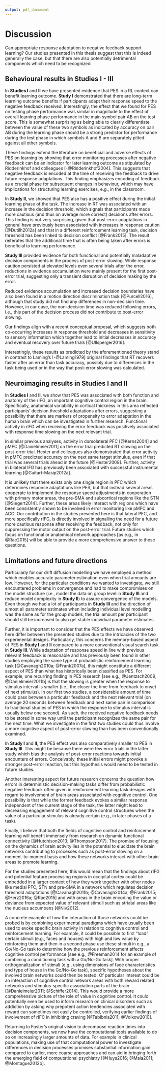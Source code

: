 ```yaml
---
output: pdf_document
---
```


# Discussion

Can appropriate response adaptation to negative feedback support learning? Our studies presented in this thesis suggest that this is indeed generally the case, but that there are also potentially detrimental components which need to be recognized.

## Behavioural results in Studies I - III

In **Studies I** and **II** we have presented evidence that PES in a RL context can benefit learning outcome.
**Study I** demonstrated that there are long-term learning outcome benefits if participants adapt their response speed to the negative feedback received.
Interestingly, the effect that we found for PES on testing phase performance was similar in magnitude to the effect of overall learning phase performance in the main symbol pair AB on the test score.
This is somewhat surprising as being able to clearly differentiate between the value of these two symbols as indicated by accuracy on pair AB during the learning phase should be a strong predictor for performance during the test phase in which symbols A and B are separately pitted against all other symbols.

These findings extend the literature on beneficial and adverse effects of PES on learning by showing that error monitoring processes after negative feedback can be an indicator for later learning outcome as stipulated by Ridderinkhof and colleagues [-@Ridderinkhof2004]. 
This suggests that negative feedback is encoded at the time of receiving the feedback to drive future response adaptations.
This finding emphasizes encoding of feedback as a crucial phase for subsequent changes in behaviour, which may have implications for structuring learning exercises, e.g., in the classroom.

In **Study II**, we showed that PES also has a positive effect during the initial learning phase of the task.
The increase in RT was associated with an increase in the decision threshold, which signals that participants made more cautious (and thus on average more correct) decisions after errors. 
This finding is not very surprising, given that post-error adaptations in general have previously been associated with increases in response caution [@Dutilh2012a] and that in a different reinforcement learning task, decision threshold has been linked to decision conflict [@Frank2015].
The result reiterates that the additional time that is often being taken after errors is beneficial to learning performance.

**Study III** provided evidence for both functional and potentially maladaptive decision components in the process of post-error slowing.
While response caution persisted at elevated levels even several trials after the error, reductions in evidence accumulation were mainly present for the first post-error trial, suggesting only a transient disruption of decision making by the error.

Reduced evidence accumulation and increased decision boundaries have also been found in a motion direction discrimination task [@Purcell2016], although that study did not find any differences in non-decision time.
However, in our case, the non-decision time was reduced following errors, i.e., this part of the decision process did not contribute to post-error slowing.

Our findings align with a recent conceptual proposal, which suggests both co-occurring increases in response threshold and decreases in sensitivity to sensory information which together lead to initial decreases in accuracy and eventual recovery over future trials [@Ullsperger2016].

Interestingly, these results as predicted by the aforementioned theory stand in contrast to Laming's [-@Laming1979] original findings that RT recovers faster after an error than task accuracy, possibly due to differences in the task being used or in the way that post-error slowing was calculated.

## Neuroimaging results in Studies I and II

In **Studies I** and **II**, we show that PES was associated with both function and anatomy of the rIFG, an important cognitive control region in the brain.
Specifically, anatomical variability in cortical thickness in this area reflected participants' decision threshold adaptations after errors, suggesting a possibility that there are markers of propensity to error adaptation in the human brain which can be investigated in further research. Functional activity in rIFG when receiving the error feedback was positively associated with response time slowing on the next relevant trial.

In similar previous analyses, activity in dorsolateral PFC [@Kerns2004] and pMFC [@Danielmeier2011] on the error trial predicted RT slowing on the post-error trial.
Hester and colleagues also demonstrated that error activity in pMFC predicted accuracy on the next same target stimulus, even if that trial was several trials ahead in the future [@Hester2009].
Further, activity in bilateral IFG has previously been associated with successful instrumental learning [@Guitart-Masip2012a].

It is unlikely that there exists only one single region in PFC which determines response adaptations like PES, but that instead several areas cooperate to implement the response speed adjustments in cooperation with primary motor areas, the pre-SMA and subcortical regions like the STN [@Siegert2014].
Further, these areas likely interact with regions which have been consistently shown to be involved in error monitoring like pMFC and ACC.
Our contribution in the studies presented here is that lateral PFC, and more specifically rIFG, is directly involved in signalling the need for a future more cautious response after receiving the feedback, not only for suppressing the motor output on the post-error trial.
Future studies which focus on functional or anatomical network approaches [as e.g., in @Rae2015] will be able to provide a more comprehensive answer to these questions.

## Limitations and future directions

Particularly for our drift diffusion modelling we have employed a method which enables accurate parameter estimation even when trial amounts are low.
However, for the particular conditions we wanted to investigate, we still encountered problems in convergence and had to make compromises on the model structure (i.e., model the data on group level in **Study III** and reduce model complexity in **Study II**) to assure convergence of the models.
Even though we had a lot of participants in **Study III** and the direction of almost all parameter estimates when including individual level modelling was the same as for the group models, the trial amount per participant should still be increased to also get stable individual parameter estimates.

Further, it is important to consider that the PES effects we have observed here differ between the presented studies due to the intricacies of the two experimental designs.
Particularly, this concerns the memory-based aspect of PES in **Study I** and **II** compared to a more conventional visual search task in **Study III**.
While adaptation of response speed in line with previous relevant feedback is reasonable and has previously been found in other studies employing the same type of probabilistic reinforcement learning task [@Cavanagh2010a; @Frank2007a], this might constitute a different aspect of PES than what has historically been classified as PES.
For example, one recurring finding in PES research [see e.g., @Jentzsch2009; @Danielmeier2011b] is that the slowing is greater when the response to stimulus interval is smaller (i.e., the closer the time from feedback to onset of next stimulus).
In our first two studies, a considerable amount of time could pass between a particular feedback and the next relevant trial (on average 20 seconds between feedback and next same pair in comparison to traditional studies of PES in which the response to stimulus interval is usually below one second).
As such, the received negative feedback needs to be stored in some way until the participant recognizes the same pair for the next time.
What we investigate in the first two studies could thus involve a more cognitive aspect of post-error slowing than has been conventionally examined.

In **Study I** and **II**, the PES effect was also comparatively smaller to PES in **Study III**. This might be because there were few error trials in the latter study which bias the analysis of post-error reactions towards initial encounters of errors.
Conceivably, these initial errors might provoke a stronger post-error reaction, but this hypothesis would need to be tested in future studies.

Another interesting aspect for future research concerns the question how errors in deterministic decision-making tasks differ from probabilistic negative feedback often given in reinforcement learning task designs with regard to involvement of brain areas associated with cognitive control.
One possibility is that while the former feedback evokes a similar response independent of the current stage of the task, the latter might lead to decreasing engagement of relevant cognitive control structures when the value of a particular stimulus is already certain (e.g., in later phases of a task).

Finally, I believe that both the fields of cognitive control and reinforcement learning will benefit immensely from research on dynamic functional connectivity [@Hutchison2013; @Thompson2017].
The promise of focusing on the dynamics of brain activity lies in the potential to elucidate the brain networks contributing to processes such as post-error slowing on a moment-to-moment basis and how these networks interact with other brain areas to promote learning.

For the studies presented here, this would mean that the findings about rIFG and potential feature processing regions in occipital cortex could be embedded in a larger context of how they work together with other nodes like medial PFC, STN and pre-SMA in a network which regulates decision threshold adaptations [@Cavanagh2011b; @Cavanagh2014a; @Frank2015; @Herz2016a; @Rae2015] and with areas in the brain encoding the value or deviance from expected value of relevant stimuli such as striatal areas like the nucleus accumbens [@Niv2012].

A concrete example of how the interaction of those networks could be probed is by combining experimental paradigms which have usually been used to evoke specific brain activity in relation to cognitive control and reinforcement learning. 
For example, it could be possible to first "load" certain stimuli (e.g., faces and houses) with high and low value by reinforcing them and then in a second phase use these stimuli in e.g., a Go/No-Go task to determine how the previous reinforcement affects cognitive control performance [see e.g., @Freeman2014 for an example of combining a conditioning task with a Go/No-Go task].
With proper orthogonalization of stimuli (e.g., using dimensions of face characteristics and type of house in the Go/No-Go task), specific hypotheses about the involved brain networks could then be tested.
Of particular interest could be an interaction of cognitive control network areas with both reward related networks and stimulus-specific association parts of the brain [@Danielmeier2011; @Schiffer2014].
This would provide a more comprehensive picture of the role of value in cognitive control.
It could potentially even be used to inform research on clinical disorders such as addiction by asking why prepotent action tendencies associated with reward can sometimes not easily be controlled, verifying earlier findings of involvement of rIFC in inhibiting craving [@Tabibnia2011; @Volkow2010].

Returning to Foster's original vision to decompose reaction times into decision components, we now have the computational tools available to do so on increasingly larger amounts of data. For example in clinical populations, making use of that computational power to investigate differences in decision processes promises substantial information gain compared to earlier, more coarse approaches and can aid in bringing forth the emerging field of computational psychiatry [@Huys2016; @Maia2011; @Montague2012b].
